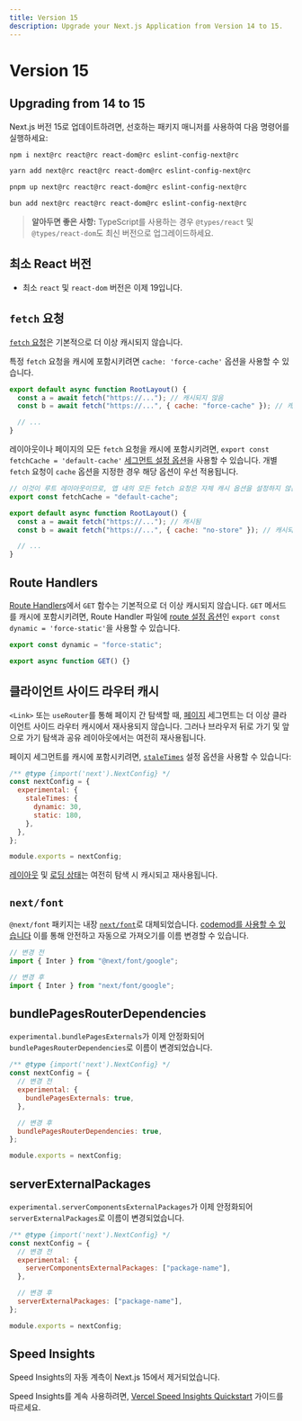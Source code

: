 ```yaml
---
title: Version 15
description: Upgrade your Next.js Application from Version 14 to 15.
---
```


# Version 15

## Upgrading from 14 to 15

Next.js 버전 15로 업데이트하려면, 선호하는 패키지 매니저를 사용하여 다음 명령어를 실행하세요:

```bash filename="Terminal"
npm i next@rc react@rc react-dom@rc eslint-config-next@rc
```

```bash filename="Terminal"
yarn add next@rc react@rc react-dom@rc eslint-config-next@rc
```

```bash filename="Terminal"
pnpm up next@rc react@rc react-dom@rc eslint-config-next@rc
```

```bash filename="Terminal"
bun add next@rc react@rc react-dom@rc eslint-config-next@rc
```

> **알아두면 좋은 사항:** TypeScript를 사용하는 경우 `@types/react` 및 `@types/react-dom`도 최신 버전으로 업그레이드하세요.

## 최소 React 버전

- 최소 `react` 및 `react-dom` 버전은 이제 19입니다.

## `fetch` 요청

[`fetch` 요청](/docs/app/api-reference/functions/fetch)은 기본적으로 더 이상 캐시되지 않습니다.

특정 `fetch` 요청을 캐시에 포함시키려면 `cache: 'force-cache'` 옵션을 사용할 수 있습니다.

```js filename="app/layout.js"
export default async function RootLayout() {
  const a = await fetch("https://..."); // 캐시되지 않음
  const b = await fetch("https://...", { cache: "force-cache" }); // 캐시됨

  // ...
}
```

레이아웃이나 페이지의 모든 `fetch` 요청을 캐시에 포함시키려면, `export const fetchCache = 'default-cache'` [세그먼트 설정 옵션](/docs/app/api-reference/file-conventions/route-segment-config)을 사용할 수 있습니다. 개별 `fetch` 요청이 `cache` 옵션을 지정한 경우 해당 옵션이 우선 적용됩니다.

```js filename="app/layout.js"
// 이것이 루트 레이아웃이므로, 앱 내의 모든 fetch 요청은 자체 캐시 옵션을 설정하지 않는 한 캐시됩니다.
export const fetchCache = "default-cache";

export default async function RootLayout() {
  const a = await fetch("https://..."); // 캐시됨
  const b = await fetch("https://...", { cache: "no-store" }); // 캐시되지 않음

  // ...
}
```

## Route Handlers

[Route Handlers](/docs/app/api-reference/file-conventions/route)에서 `GET` 함수는 기본적으로 더 이상 캐시되지 않습니다. `GET` 메서드를 캐시에 포함시키려면, Route Handler 파일에 [route 설정 옵션](/docs/app/api-reference/file-conventions/route-segment-config)인 `export const dynamic = 'force-static'`을 사용할 수 있습니다.

```js filename="app/api/route.js"
export const dynamic = "force-static";

export async function GET() {}
```

## 클라이언트 사이드 라우터 캐시

`<Link>` 또는 `useRouter`를 통해 페이지 간 탐색할 때, [페이지](/docs/app/api-reference/file-conventions/page) 세그먼트는 더 이상 클라이언트 사이드 라우터 캐시에서 재사용되지 않습니다. 그러나 브라우저 뒤로 가기 및 앞으로 가기 탐색과 공유 레이아웃에서는 여전히 재사용됩니다.

페이지 세그먼트를 캐시에 포함시키려면, [`staleTimes`](/docs/app/api-reference/next-config-js/staleTimes) 설정 옵션을 사용할 수 있습니다:

```js filename="next.config.js"
/** @type {import('next').NextConfig} */
const nextConfig = {
  experimental: {
    staleTimes: {
      dynamic: 30,
      static: 180,
    },
  },
};

module.exports = nextConfig;
```

[레이아웃](/docs/app/api-reference/file-conventions/layout) 및 [로딩 상태](/docs/app/api-reference/file-conventions/loading)는 여전히 탐색 시 캐시되고 재사용됩니다.

## `next/font`

`@next/font` 패키지는 내장 [`next/font`](/docs/app/api-reference/components/font)로 대체되었습니다. [codemod를 사용할 수 있습니다](/docs/app/building-your-application/upgrading/codemods#built-in-next-font) 이를 통해 안전하고 자동으로 가져오기를 이름 변경할 수 있습니다.

```js filename="app/layout.js"
// 변경 전
import { Inter } from "@next/font/google";

// 변경 후
import { Inter } from "next/font/google";
```

## bundlePagesRouterDependencies

`experimental.bundlePagesExternals`가 이제 안정화되어 `bundlePagesRouterDependencies`로 이름이 변경되었습니다.

```js filename="next.config.js"
/** @type {import('next').NextConfig} */
const nextConfig = {
  // 변경 전
  experimental: {
    bundlePagesExternals: true,
  },

  // 변경 후
  bundlePagesRouterDependencies: true,
};

module.exports = nextConfig;
```

## serverExternalPackages

`experimental.serverComponentsExternalPackages`가 이제 안정화되어 `serverExternalPackages`로 이름이 변경되었습니다.

```js filename="next.config.js"
/** @type {import('next').NextConfig} */
const nextConfig = {
  // 변경 전
  experimental: {
    serverComponentsExternalPackages: ["package-name"],
  },

  // 변경 후
  serverExternalPackages: ["package-name"],
};

module.exports = nextConfig;
```

## Speed Insights

Speed Insights의 자동 계측이 Next.js 15에서 제거되었습니다.

Speed Insights를 계속 사용하려면, [Vercel Speed Insights Quickstart](https://vercel.com/docs/speed-insights/quickstart) 가이드를 따르세요.
